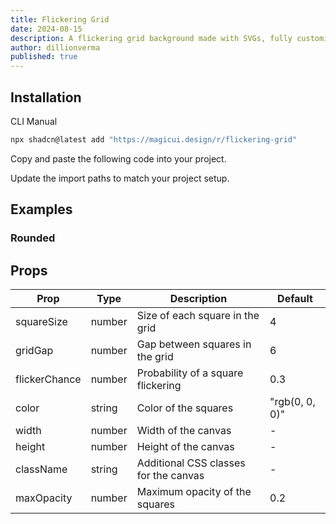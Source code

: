 ```yaml
---
title: Flickering Grid
date: 2024-08-15
description: A flickering grid background made with SVGs, fully customizable using Tailwind CSS.
author: dillionverma
published: true
---
```


<ComponentPreview name="flickering-grid-demo" />

## Installation

<Tabs defaultValue="cli">

<TabsList>
  <TabsTrigger value="cli">CLI</TabsTrigger>
  <TabsTrigger value="manual">Manual</TabsTrigger>
</TabsList>
<TabsContent value="cli">

```bash
npx shadcn@latest add "https://magicui.design/r/flickering-grid"
```

</TabsContent>

<TabsContent value="manual">

<Steps>

<Step>Copy and paste the following code into your project.</Step>

<ComponentSource name="flickering-grid" />

<Step>Update the import paths to match your project setup.</Step>

</Steps>

</TabsContent>

</Tabs>

## Examples

### Rounded

<ComponentPreview name="flickering-grid-rounded-demo" />

## Props

| Prop          | Type   | Description                           | Default        |
| ------------- | ------ | ------------------------------------- | -------------- |
| squareSize    | number | Size of each square in the grid       | 4              |
| gridGap       | number | Gap between squares in the grid       | 6              |
| flickerChance | number | Probability of a square flickering    | 0.3            |
| color         | string | Color of the squares                  | "rgb(0, 0, 0)" |
| width         | number | Width of the canvas                   | -              |
| height        | number | Height of the canvas                  | -              |
| className     | string | Additional CSS classes for the canvas | -              |
| maxOpacity    | number | Maximum opacity of the squares        | 0.2            |
